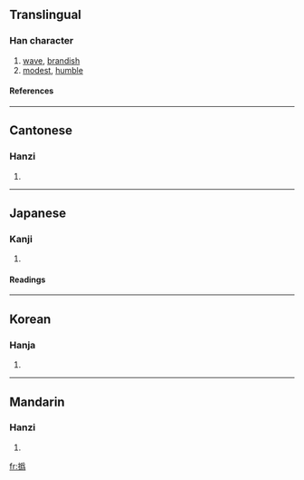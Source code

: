 {{see|㧑}}

==Translingual==
===Han character===
{{Han char|rn=64|rad=手|as=12|sn=15|four=4202<sub>7</sub>|canj=手月竹火 (QBHF)}}
# [[wave]], [[brandish]]
# [[modest]], [[humble]]
====References====
{{Han ref|kx=0454.260|dkj=12716|dj=0804.060|hdz=31924.010|uh=649D|ud=25757|bh=D95A|bd=55642}}

----
==Cantonese==
===Hanzi===
{{yue-hanzi|jyut=|y=fai1}}
# {{defn|Cantonese}}

----
==Japanese==
===Kanji===
{{ja-kanji|grade=|rs=手12}}
# {{defn|Japanese}} 
====Readings====
{{ja-readings|on=[[き]] (ki), [[い]] (i)|kun=[[はなす]] (hanasu)}}

----
==Korean==
===Hanja===
{{ko-hanja|hangeul=휘|eumhun=|rv=hwi|mr=hwi|y=hwi}}
# {{defn|Korean}}

----
==Mandarin==
===Hanzi===
{{cmn-hanzi|sim=㧑|pin=[[chuáng]] (chuang2), [[hūi]] (hui1)|wg=ch'uang<sup>2</sup>, hui<sup>1</sup>}}
# {{defn|Mandarin}}

[[fr:撝]]